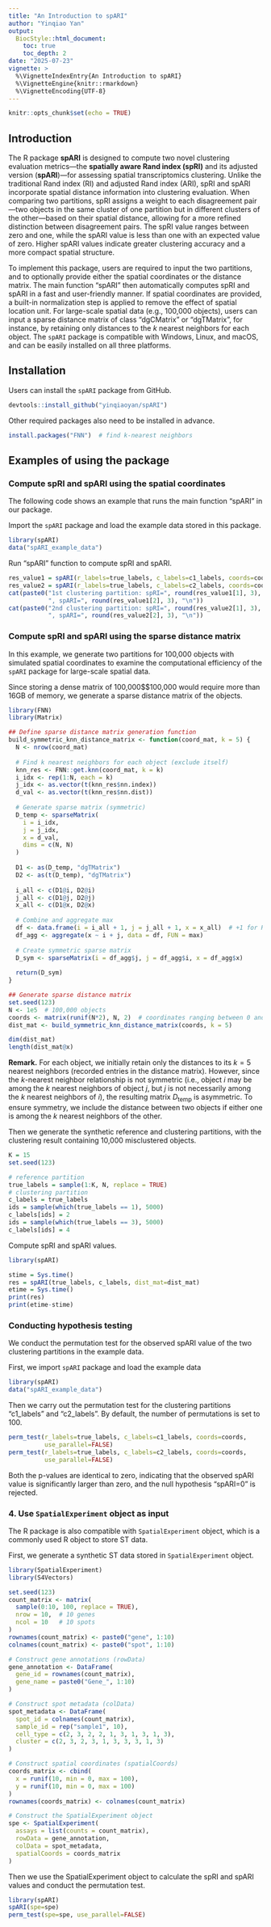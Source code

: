 ```yaml
---
title: "An Introduction to spARI"
author: "Yinqiao Yan"
output: 
  BiocStyle::html_document:
    toc: true
    toc_depth: 2
date: "2025-07-23"
vignette: >
  %\VignetteIndexEntry{An Introduction to spARI}
  %\VignetteEngine{knitr::rmarkdown}
  %\VignetteEncoding{UTF-8}
---
```


```r
knitr::opts_chunk$set(echo = TRUE)
```

## Introduction

The R package **spARI** is designed to compute two novel clustering evaluation metrics—the **spatially aware Rand index (spRI)** and its adjusted version (**spARI**)—for assessing spatial transcriptomics clustering. Unlike the traditional Rand index (RI) and adjusted Rand index (ARI), spRI and spARI incorporate spatial distance information into clustering evaluation. When comparing two partitions, spRI assigns a weight to each disagreement pair—two objects in the same cluster of one partition but in different clusters of the other—based on their spatial distance, allowing for a more refined distinction between disagreement pairs. The spRI value ranges between zero and one, while the spARI value is less than one with an expected value of zero. Higher spARI values indicate greater clustering accuracy and a more compact spatial structure. 

To implement this package, users are required to input the two partitions, and to optionally provide either the spatial coordinates or the distance matrix. The main function "spARI" then automatically computes spRI and spARI in a fast and user-friendly manner. If spatial coordinates are provided, a built-in normalization step is applied to remove the effect of spatial location unit. For large-scale spatial data (e.g., 100,000 objects), users can input a sparse distance matrix of class "dgCMatrix" or "dgTMatrix", for instance, by retaining only distances to the $k$ nearest neighbors for each object. The `spARI` package is compatible with Windows, Linux, and macOS, and can be easily installed on all three platforms.

## Installation

Users can install the `spARI` package from GitHub.

```r
devtools::install_github("yinqiaoyan/spARI")
```

Other required packages also need to be installed in advance.

```r
install.packages("FNN")  # find k-nearest neighbors
```

## Examples of using the package

### Compute spRI and spARI using the spatial coordinates

The following code shows an example that runs the main function "spARI" in our package.

Import the `spARI` package and load the example data stored in this package.

```r
library(spARI)
data("spARI_example_data")
```

Run "spARI" function to compute spRI and spARI.

```r
res_value1 = spARI(r_labels=true_labels, c_labels=c1_labels, coords=coords)
res_value2 = spARI(r_labels=true_labels, c_labels=c2_labels, coords=coords)
cat(paste0("1st clustering partition: spRI=", round(res_value1[1], 3), 
           ", spARI=", round(res_value1[2], 3), "\n"))
cat(paste0("2nd clustering partition: spRI=", round(res_value2[1], 3), 
           ", spARI=", round(res_value2[2], 3), "\n"))
```

### Compute spRI and spARI using the sparse distance matrix

In this example, we generate two partitions for 100,000 objects with simulated spatial coordinates to examine the computational efficiency of the `spARI` package for large-scale spatial data.

Since storing a dense matrix of 100,000$\times$100,000 would require more than 16GB of memory, we generate a sparse distance matrix of the objects. 

```r
library(FNN)
library(Matrix)

## Define sparse distance matrix generation function
build_symmetric_knn_distance_matrix <- function(coord_mat, k = 5) {
  N <- nrow(coord_mat)
  
  # Find k nearest neighbors for each object (exclude itself)
  knn_res <- FNN::get.knn(coord_mat, k = k)
  i_idx <- rep(1:N, each = k)
  j_idx <- as.vector(t(knn_res$nn.index))
  d_val <- as.vector(t(knn_res$nn.dist))
  
  # Generate sparse matrix (symmetric)
  D_temp <- sparseMatrix(
    i = i_idx,
    j = j_idx,
    x = d_val,
    dims = c(N, N)
  )
  
  D1 <- as(D_temp, "dgTMatrix")
  D2 <- as(t(D_temp), "dgTMatrix")
  
  i_all <- c(D1@i, D2@i)
  j_all <- c(D1@j, D2@j)
  x_all <- c(D1@x, D2@x)
  
  # Combine and aggregate max
  df <- data.frame(i = i_all + 1, j = j_all + 1, x = x_all)  # +1 for R indexing
  df_agg <- aggregate(x ~ i + j, data = df, FUN = max)
  
  # Create symmetric sparse matrix
  D_sym <- sparseMatrix(i = df_agg$j, j = df_agg$i, x = df_agg$x)
  
  return(D_sym)
}

## Generate sparse distance matrix
set.seed(123)
N <- 1e5  # 100,000 objects
coords <- matrix(runif(N*2), N, 2)  # coordinates ranging between 0 and 1
dist_mat <- build_symmetric_knn_distance_matrix(coords, k = 5)

dim(dist_mat)
length(dist_mat@x)
```

**Remark.** For each object, we initially retain only the distances to its $k=5$ nearest neighbors (recorded entries in the distance matrix). However, since the $k$-nearest neighbor relationship is not symmetric (i.e., object $i$ may be among the $k$ nearest neighbors of object $j$, but $j$ is not necessarily among the $k$ nearest neighbors of $i$), the resulting matrix $D_{\text{temp}}$ is asymmetric. To ensure symmetry, we include the distance between two objects if either one is among the $k$ nearest neighbors of the other.

Then we generate the synthetic reference and clustering partitions, with the clustering result containing 10,000 misclustered objects.

```r
K = 15
set.seed(123)

# reference partition
true_labels = sample(1:K, N, replace = TRUE)
# clustering partition
c_labels = true_labels
ids = sample(which(true_labels == 1), 5000)
c_labels[ids] = 2
ids = sample(which(true_labels == 3), 5000)
c_labels[ids] = 4
```

Compute spRI and spARI values.

```r
library(spARI)

stime = Sys.time()
res = spARI(true_labels, c_labels, dist_mat=dist_mat)
etime = Sys.time()
print(res)
print(etime-stime)
```

### Conducting hypothesis testing

We conduct the permutation test for the observed spARI value of the two clustering partitions in the example data. 

First, we import `spARI` package and load the example data

```r
library(spARI)
data("spARI_example_data")
```

Then we carry out the permutation test for the clustering partitions "c1_labels" and "c2_labels". By default, the number of permutations is set to 100.

```r
perm_test(r_labels=true_labels, c_labels=c1_labels, coords=coords, 
          use_parallel=FALSE)
perm_test(r_labels=true_labels, c_labels=c2_labels, coords=coords, 
          use_parallel=FALSE)
```

Both the p-values are identical to zero, indicating that the observed spARI value is significantly larger than zero, and the null hypothesis "spARI=0" is rejected.

### 4. Use `SpatialExperiment` object as input

The R package is also compatible with `SpatialExperiment` object, which is a commonly used R object to store ST data. 

First, we generate a synthetic ST data stored in `SpatialExperiment` object.

```r
library(SpatialExperiment)
library(S4Vectors)

set.seed(123)
count_matrix <- matrix(
  sample(0:10, 100, replace = TRUE),
  nrow = 10,  # 10 genes
  ncol = 10   # 10 spots
)
rownames(count_matrix) <- paste0("gene", 1:10)
colnames(count_matrix) <- paste0("spot", 1:10)

# Construct gene annotations (rowData)
gene_annotation <- DataFrame(
  gene_id = rownames(count_matrix),
  gene_name = paste0("Gene_", 1:10)
)

# Construct spot metadata (colData)
spot_metadata <- DataFrame(
  spot_id = colnames(count_matrix),
  sample_id = rep("sample1", 10),
  cell_type = c(2, 3, 2, 2, 1, 3, 1, 3, 1, 3),
  cluster = c(2, 3, 2, 3, 1, 3, 3, 3, 1, 3)
)

# Construct spatial coordinates (spatialCoords)
coords_matrix <- cbind(
  x = runif(10, min = 0, max = 100),
  y = runif(10, min = 0, max = 100)
)
rownames(coords_matrix) <- colnames(count_matrix)

# Construct the SpatialExperiment object
spe <- SpatialExperiment(
  assays = list(counts = count_matrix),
  rowData = gene_annotation,
  colData = spot_metadata,
  spatialCoords = coords_matrix
)
```

Then we use the SpatialExperiment object to calculate the spRI and spARI values and conduct the permutation test.

```r
library(spARI)
spARI(spe=spe)
perm_test(spe=spe, use_parallel=FALSE)
```
